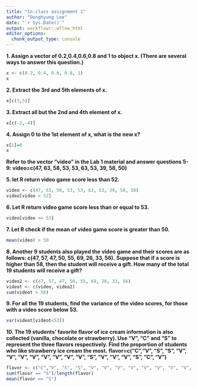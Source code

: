```yaml
---
title: "In-class assignment 1"
author: "Donghyung Lee"
date: "`r Sys.Date()`"
output: workflowr::wflow_html
editor_options:
  chunk_output_type: console
---
```


**1. Assign a vector of 0.2,0.4,0.6,0.8 and 1 to object x. (There are several ways to answer this question.)**
```r
x <- c(0.2, 0.4, 0.6, 0.8, 1)
x
```

**2. Extract the 3rd and 5th elements of x.**
```r
x[c(3,5)]
```

**3. Extract all but the 2nd and 4th element of x.**
```r
x[c(-2,-4)]
```

**4. Assign 0 to the 1st element of x, what is the new x?**
```r
x[1]=0
x
```

**Refer to the vector “video” in the Lab 1 material and answer questions 5-9: video=c(47, 63, 58, 53, 53, 63, 53, 39, 58, 50)**

**5. let R return video game score less than 52.**
```r
video <- c(47, 63, 58, 53, 53, 63, 53, 39, 58, 50)
video[video < 52]
```

**6. Let R return video game score less than or equal to 53.**
```r
video[video <= 53]
```

**7. Let R check if the mean of video game score is greater than 50.**
```r
mean(video) > 50
```

**8. Another 9 students also played the video game and their scores are as follows: c(47, 57, 47, 50, 55, 69, 26, 33, 56).**
**Suppose that if a score is higher than 58, then the student will receive a gift. How many of the total 19 students will receive a gift?**
```r
video2 <- c(47, 57, 47, 50, 55, 69, 26, 33, 56)
videot <- c(video, video2)
sum(videot > 58)
```

**9. For all the 19 students, find the variance of the video scores, for those with a video score below 53.**
```r
var(videot[videot<53])
```

**10. The 19 students’ favorite flavor of ice cream information is also collected (vanilla, chocolate or strawberry). Use “V”, “C” and “S” to represent the three flavors respectively. Find the proportion of students who like strawberry ice cream the most.**
**flavor=c(“C”,“V”, “S”, “S”, “V”, “V”, “V”, “V”, “V”, “V”, “V”, “V”, “S”, “V”, “V”, “V”, “S”, “C”, “V”)**
```r
flavor <- c("C","V", "S", "S", "V", "V", "V", "V", "V", "V", "V", "V", "S", "V", "V", "V", "S", "C", "V")
sum(flavor == "S")/length(flavor)
mean(flavor == "S")
```
